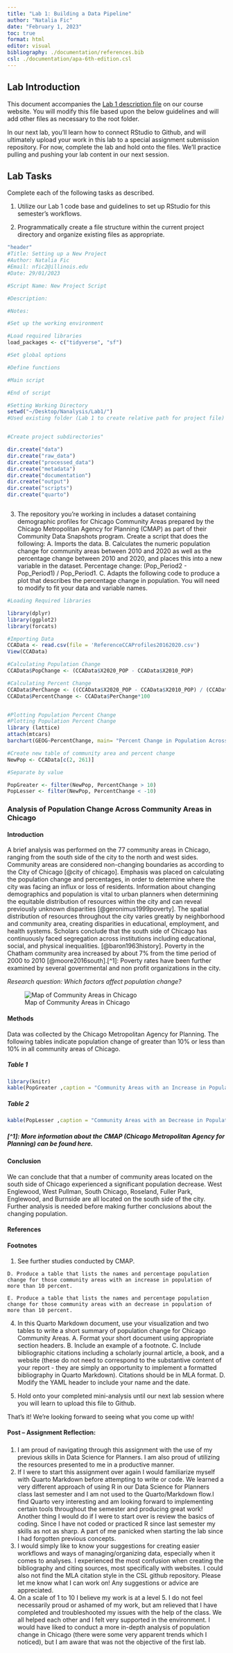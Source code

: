 ```yaml
---
title: "Lab 1: Building a Data Pipeline"
author: "Natalia Fic"
date: "February 1, 2023"
toc: true
format: html
editor: visual
bibliography: ./documentation/references.bib
csl: ./documentation/apa-6th-edition.csl
---
```


## Lab Introduction

This document accompanies the [Lab 1 description file](https://up570s23.netlify.app/assignments/labs/01_datapipeline.html) on our course website. You will modify this file based upon the below guidelines and will add other files as necessary to the root folder.

In our next lab, you'll learn how to connect RStudio to Github, and will ultimately upload your work in this lab to a special assignment submission repository. For now, complete the lab and hold onto the files. We'll practice pulling and pushing your lab content in our next session.

## Lab Tasks

Complete each of the following tasks as described.

1.  Utilize our Lab 1 code base and guidelines to set up RStudio for this semester's workflows.

2.  Programmatically create a file structure within the current project directory and organize existing files as appropriate.

```r
"header"
#Title: Setting up a New Project
#Author: Natalia Fic
#Email: nfic2@illinois.edu
#Date: 29/01/2023

#Script Name: New Project Script 

#Description: 

#Notes: 

#Set up the working environment 

#Load required libraries 
load_packages <- c("tidyverse", "sf")

#Set global options 

#Define functions 

#Main script 

#End of script 

#Setting Working Directory
setwd("~/Desktop/Nanalysis/Lab1/")
#Used existing folder (Lab 1 to create relative path for project file)


#Create project subdirectories"

dir.create("data")
dir.create("raw_data")
dir.create("processed_data")
dir.create("metadata")
dir.create("documentation")
dir.create("output")
dir.create("scripts")
dir.create("quarto")



```

3.  The repository you're working in includes a dataset containing demographic profiles for Chicago Community Areas prepared by the Chicago Metropolitan Agency for Planning (CMAP) as part of their Community Data Snapshots program. Create a script that does the following: A. Imports the data. B. Calculates the numeric population change for community areas between 2010 and 2020 as well as the percentage change between 2010 and 2020, and places this into a new variable in the dataset. Percentage change: (Pop_Period2 - Pop_Period1) / Pop_Period1. C. Adapts the following code to produce a plot that describes the percentage change in population. You will need to modify to fit your data and variable names.

```r
#Loading Required libraries

library(dplyr)
library(ggplot2)
library(forcats)

#Importing Data 
CCAData <- read.csv(file = 'ReferenceCCAProfiles20162020.csv')
View(CCAData)

#Calculating Population Change
CCAData$PopChange <- (CCAData$X2020_POP - CCAData$X2010_POP)

#Calculating Percent Change
CCAData$PerChange <- ((CCAData$X2020_POP - CCAData$X2010_POP) / (CCAData$X2010_POP))
CCAData$PercentChange <- CCAData$PerChange*100


#Plotting Population Percent Change
#Plotting Population Percent Change 
library (lattice)
attach(mtcars)
barchart(GEOG~PercentChange, main= "Percent Change in Population Across Community Areas in Chicago" , data=CCAData)
```

```r
#Create new table of community area and percent change 
NewPop <- CCAData[c(2, 261)]

#Separate by value 

PopGreater <- filter(NewPop, PercentChange > 10)
PopLesser <- filter(NewPop, PercentChange < -10)

```

### Analysis of Population Change Across Community Areas in Chicago

#### Introduction

A brief analysis was performed on the 77 community areas in Chicago, ranging from the south side of the city to the north and west sides. Community areas are considered non-changing boundaries as according to the City of Chicago [@city of chicago]. Emphasis was placed on calculating the population change and percentages, in order to determine where the city was facing an influx or loss of residents. Information about changing demographics and population is vital to urban planners when determining the equitable distribution of resources within the city and can reveal previously unknown disparities [@geronimus1999poverty]. The spatial distribution of resources throughout the city varies greatly by neighborhood and community area, creating disparities in educational, employment, and health systems. Scholars conclude that the south side of Chicago has continuously faced segregation across institutions including educational, social, and physical inequalities. [@baron1963history]. Poverty in the Chatham community area increased by about 7% from the time period of 2000 to 2010 [@moore2016south].\[\^1\]: Poverty rates have been further examined by several governmental and non profit organizations in the city.

*Research question: Which factors affect population change?*

![Map of Community Areas in Chicago](Chicago_community_areas_map.svg)

#### Methods

Data was collected by the Chicago Metropolitan Agency for Planning. The following tables indicate population change of greater than 10% or less than 10% in all community areas of Chicago.

##### Table 1

##### 

```r
library(knitr)
kable(PopGreater ,caption = "Community Areas with an Increase in Population of more than 10%")
```

##### Table 2

```r
kable(PopLesser ,caption = "Community Areas with an Decrease in Population of more than 10%")
```

##### \[\^1\]: More information about the CMAP (Chicago Metropolitan Agency for Planning) can be found here.

#### Conclusion

We can conclude that that a number of community areas located on the south side of Chicago experienced a significant population decrease. West Englewood, West Pullman, South Chicago, Roseland, Fuller Park, Englewood, and Burnside are all located on the south side of the city. Further analysis is needed before making further conclusions about the changing population.

#### References

::: {#refs}
:::

#### Footnotes

1.  See further studies conducted by CMAP.

<!-- -->

    D. Produce a table that lists the names and percentage population change for those community areas with an increase in population of more than 10 percent.

    E. Produce a table that lists the names and percentage population change for those community areas with an decrease in population of more than 10 percent.

4.  In this Quarto Markdown document, use your visualization and two tables to write a short summary of population change for Chicago Community Areas. A. Format your short document using appropriate section headers. B. Include an example of a footnote. C. Include bibliographic citations including a scholarly journal article, a book, and a website (these do not need to correspond to the substantive content of your report - they are simply an opportunity to implement a formatted bibliography in Quarto Markdown). Citations should be in MLA format. D. Modify the YAML header to include your name and the date.

5.  Hold onto your completed mini-analysis until our next lab session where you will learn to upload this file to Github.

That's it! We're looking forward to seeing what you come up with!

#### Post -- Assignment Reflection:

##### 

1.  I am proud of navigating through this assignment with the use of my previous skills in Data Science for Planners. I am also proud of utilizing the resources presented to me in a productive manner.
2.  If I were to start this assignment over again I would familiarize myself with Quarto Markdown before attempting to write or code. We learned a very different approach of using R in our Data Science for Planners class last semester and I am not used to the Quarto/Markdown flow.I find Quarto very interesting and am looking forward to implementing certain tools throughout the semester and producing great work! Another thing I would do if I were to start over is review the basics of coding. Since I have not coded or practiced R since last semester my skills as not as sharp. A part of me panicked when starting the lab since I had forgotten previous concepts.
3.  I would simply like to know your suggestions for creating easier workflows and ways of managing/organizing data, especially when it comes to analyses. I experienced the most confusion when creating the bibliography and citing sources, most specifically with websites. I could also not find the MLA citation style in the CSL github repository. Please let me know what I can work on! Any suggestions or advice are appreciated.
4.  On a scale of 1 to 10 I believe my work is at a level 5. I do not feel necessarily proud or ashamed of my work, but am relieved that I have completed and troubleshooted my issues with the help of the class. We all helped each other and I felt very supported in the environment. I would have liked to conduct a more in-depth analysis of population change in Chicago (there were some very apparent trends which I noticed), but I am aware that was not the objective of the first lab.
